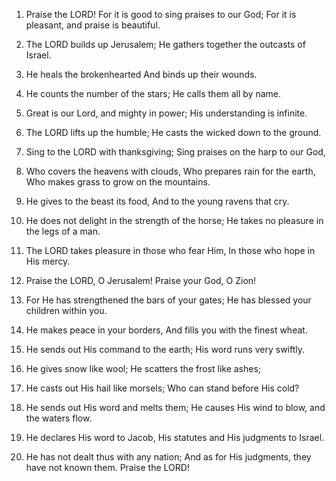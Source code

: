 
1. Praise the LORD! For it is good to sing praises to our God; For it is pleasant, and praise is beautiful.

2. The LORD builds up Jerusalem; He gathers together the outcasts of Israel.

3. He heals the brokenhearted And binds up their wounds.

4. He counts the number of the stars; He calls them all by name.

5. Great is our Lord, and mighty in power; His understanding is infinite.

6. The LORD lifts up the humble; He casts the wicked down to the ground.

7. Sing to the LORD with thanksgiving; Sing praises on the harp to our God,

8. Who covers the heavens with clouds, Who prepares rain for the earth, Who makes grass to grow on the mountains.

9. He gives to the beast its food, And to the young ravens that cry.

10. He does not delight in the strength of the horse; He takes no pleasure in the legs of a man.

11. The LORD takes pleasure in those who fear Him, In those who hope in His mercy.

12. Praise the LORD, O Jerusalem! Praise your God, O Zion!

13. For He has strengthened the bars of your gates; He has blessed your children within you.

14. He makes peace in your borders, And fills you with the finest wheat.

15. He sends out His command to the earth; His word runs very swiftly.

16. He gives snow like wool; He scatters the frost like ashes;

17. He casts out His hail like morsels; Who can stand before His cold?

18. He sends out His word and melts them; He causes His wind to blow, and the waters flow.

19. He declares His word to Jacob, His statutes and His judgments to Israel.

20. He has not dealt thus with any nation; And as for His judgments, they have not known them. Praise the LORD!


